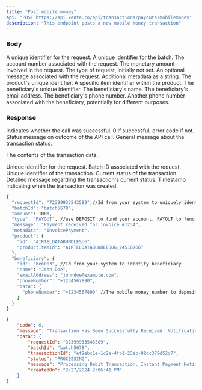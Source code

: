 ```yaml
---
title: "Post mobile money"
api: "POST https://api.xente.co/api/transactions/payouts/mobilemoney"
description: "This endpoint posts a new mobile money transaction"
---
```


### Body

<ParamField body="requestId" type="string">
  A unique identifier for the request.
</ParamField>

<ParamField body="batchId" type="string">
  A unique identifier for the batch.
</ParamField>

<ParamField body="accountNumber" type="string">
  The account number associated with the request.
</ParamField>

<ParamField body="amount" type="number">
  The monetary amount involved in the request.
</ParamField>

<ParamField body="type" type="string">
  The type of request, initially not set.
</ParamField>

<ParamField body="message" type="string">
  An optional message associated with the request.
</ParamField>

<ParamField body="metadata" type="string">
  Additional metadata as a string.
</ParamField>

<ParamField body="product.id" type="string">
  The product's unique identifier.
</ParamField>

<ParamField body="product.productItemId" type="string">
  A specific item identifier within the product.
</ParamField>

<ParamField body="beneficiary.id" type="string">
  The beneficiary's unique identifier.
</ParamField>

<ParamField body="beneficiary.name" type="string">
  The beneficiary's name.
</ParamField>

<ParamField body="beneficiary.emailAddress" type="string">
  The beneficiary's email address.
</ParamField>

<ParamField body="beneficiary.phoneNumber" type="string">
  The beneficiary's phone number.
</ParamField>

<ParamField body="beneficiary.data.phoneNumber" type="string">
  Another phone number associated with the beneficiary, potentially for different purposes.
</ParamField>

### Response

<ResponseField name="code" type="number">
  Indicates whether the call was successful. 0 if successful, error code if not.
</ResponseField>

<ResponseField name="status" type="string">
  Status message on outcome of the API call.
</ResponseField>

<ResponseField name="message" type="string">
  General message about the transaction status.
</ResponseField>

<ResponseField name="data" type="object">

The contents of the transaction data.

<Expandable title="Toggle object">

<ResponseField name="requestId" type="string">
  Unique identifier for the request.
</ResponseField>

<ResponseField name="batchId" type="string">
  Batch ID associated with the request.
</ResponseField>

<ResponseField name="transactionId" type="string">
  Unique identifier of the transaction.
</ResponseField>

<ResponseField name="status" type="string">
  Current status of the transaction.
</ResponseField>

<ResponseField name="message" type="string">
  Detailed message regarding the transaction's current status.
</ResponseField>

<ResponseField name="createdOn" type="string">
  Timestamp indicating when the transaction was created.
</ResponseField>

</Expandable>

</ResponseField>


<RequestExample>

```bash Example Request
{
  "requestId": "72399933543589",//Id from your system to uniquely identify the transaction
  "batchId": "batch5678",
  "amount": 1000,
  "type": "PAYOUT", //use DEPOSIT to fund your account, PAYOUT to fund other accounts
  "message": "Payment received for invoice #1234",
  "metadata": "InvoicePayment",
  "product": {
    "id": "AIRTELDATABUNDLESUG",
    "productItemId": "AIRTELDATABUNDLESUG_24510766" 
  },
  "beneficiary": {
    "id": "ben003", //Id from your system to identify beneficiary
    "name": "John Doe",
    "emailAddress": "johndoe@example.com",
    "phoneNumber": "+1234567890", 
    "data": {
      "phoneNumber": "+1234567890" //The mobile money number to deposit or remove funds from
    }
  }
}
```
</RequestExample>

<ResponseExample>

```json Response
{
    "code": 0,
    "message": "Transaction Has Been Successfully Received. Notification Will Be Sent Shortly",
    "data": {
        "requestId": "32399933543589",
        "batchId": "batch5678",
        "transactionId": "ef2ebc1e-1c2e-4fb1-23eb-08dc379d52c7",
        "status": "PROCESSING",
        "message": "Processing Debit Transaction. Instant Payment Notification will be sent shortly",
        "createdOn": "2/27/2024 2:06:41 PM"
    }
}
```

</ResponseExample>
